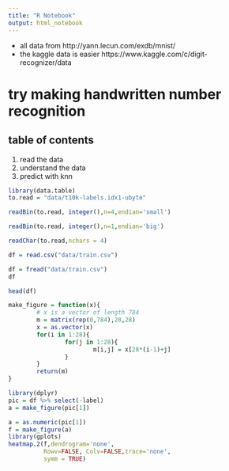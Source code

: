 ```yaml
---
title: "R Notebook"
output: html_notebook
---
```



- all data from http://yann.lecun.com/exdb/mnist/
- the kaggle data is easier https://www.kaggle.com/c/digit-recognizer/data


# try making handwritten number recognition

## table of contents
1. read the data
2. understand the data
3. predict with knn

```r
library(data.table)
to.read = "data/t10k-labels.idx1-ubyte"

readBin(to.read, integer(),n=4,endian='small')

readBin(to.read, integer(),n=1,endian='big')

readChar(to.read,nchars = 4)

df = read.csv("data/train.csv")

df = fread("data/train.csv")
df

head(df)

```

```r
make_figure = function(x){ 
        # x is a vector of length 784
        m = matrix(rep(0,784),28,28)
        x = as.vector(x)
        for(i in 1:28){
                for(j in 1:28){
                        m[i,j] = x[28*(i-1)+j]
                }
        }
        return(m)
}

library(dplyr)
pic = df %>% select(-label)
a = make_figure(pic[1])
```

```r
a = as.numeric(pic[1])
f = make_figure(a)
library(gplots)
heatmap.2(f,dendrogram='none', 
          Rowv=FALSE, Colv=FALSE,trace='none',
          symm = TRUE)

```

```r

```


